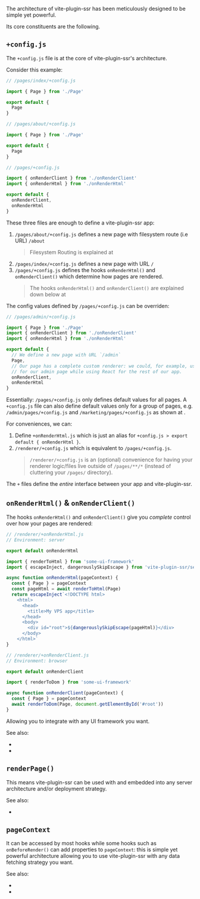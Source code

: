 
The architecture of vite-plugin-ssr has been meticulously designed to be simple yet powerful.

Its core constituents are the following.


## `+config.js`

The `+config.js` file is at the core of vite-plugin-ssr's architecture.

Consider this example:

```js
// /pages/index/+config.js

import { Page } from './Page'

export default {
  Page
}
```

```js
// /pages/about/+config.js

import { Page } from './Page'

export default {
  Page
}
```

```js
// /pages/+config.js

import { onRenderClient } from './onRenderClient'
import { onRenderHtml } from './onRenderHtml'

export default {
  onRenderClient,
  onRenderHtml
}
```

These three files are enough to define a vite-plugin-ssr app:
 1. `/pages/about/+config.js` defines a new page with filesystem route (i.e URL) `/about`
    > Filesystem Routing is explained at <Link href="/filesystem-routing" />
 1. `/pages/index/+config.js` defines a new page with URL `/`
 1. `/pages/+config.js` defines the hooks `onRenderHtml()` and `onRenderClient()` which determine how pages are rendered.
    > The hooks `onRenderHtml()` and `onRenderClient()` are explained down below at <Link href="#onrenderhtml-onrenderclient" doNotInferSectionTitle={true} />

The config values defined by `/pages/+config.js` can be overriden:

```js
// /pages/admin/+config.js

import { Page } from './Page'
import { onRenderClient } from './onRenderClient'
import { onRenderHtml } from './onRenderHtml'

export default {
  // We define a new page with URL `/admin`
  Page,
  // Our page has a complete custom renderer: we could, for example, use Vue
  // for our admin page while using React for the rest of our app.
  onRenderClient,
  onRenderHtml
}
```

Essentially: `/pages/+config.js` only defines default values for all pages.
A `+config.js` file can also define default values only for a group of pages, e.g. `/admin/pages/+config.js` and `/marketing/pages/+config.js` as shown at <Link href="/file-structure#domain-driven" />.

For conveniences, we can:
 1. Define `+onRenderHtml.js` which is just an alias for `+config.js > export default { onRenderHtml }`.
 1. `/renderer/+config.js` which is equivalent to `/pages/+config.js`.
    > `/renderer/+config.js` is an (optional) convenience for having your renderer logic/files live outside of `/pages/**/*` (instead of cluttering your `/pages/` directory).

The `+` files define the *entire* interface between your app and vite-plugin-ssr.


## `onRenderHtml()` & `onRenderClient()`

The hooks `onRenderHtml()` and `onRenderClient()` give you *complete* control over how your pages are rendered:

```js
// /renderer/+onRenderHtml.js
// Environment: server

export default onRenderHtml

import { renderToHtml } from 'some-ui-framework'
import { escapeInject, dangerouslySkipEscape } from 'vite-plugin-ssr/server'

async function onRenderHtml(pageContext) {
  const { Page } = pageContext
  const pageHtml = await renderToHtml(Page)
  return escapeInject`<!DOCTYPE html>
    <html>
      <head>
        <title>My VPS app</title>
      </head>
      <body>
        <div id="root">${dangerouslySkipEscape(pageHtml)}</div>
      </body>
    </html>`
}
```

```js
// /renderer/+onRenderClient.js
// Environment: browser

export default onRenderClient

import { renderToDom } from 'some-ui-framework'

async function onRenderClient(pageContext) {
  const { Page } = pageContext
  await renderToDom(Page, document.getElementById('#root'))
}
```

Allowing you to integrate with any UI framework you want.

See also:
 - <Link href="/onRenderClient" />
 - <Link href="/onRenderHtml" />


## `renderPage()`

<JustAMiddleware />

This means vite-plugin-ssr can be used with and embedded into any server architecture and/or deployment strategy.

See also:
 - <Link href="/renderPage" />


## `pageContext`

<PageContextIntro />

It can be accessed by most hooks while some hooks such as `onBeforeRender()` can add properties to `pageContext`: this is simple yet powerful architecture allowing you to use vite-plugin-ssr with any data fetching strategy you want.

See also:
 - <Link href="/data-fetching" />
 - <Link href="/pageContext" />

